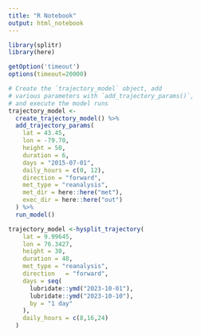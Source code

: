 ```yaml
---
title: "R Notebook"
output: html_notebook
---
```



```r
library(splitr)
library(here)

getOption('timeout')
options(timeout=20000)
```


```r


# Create the `trajectory_model` object, add
# various parameters with `add_trajectory_params()`,
# and execute the model runs
trajectory_model <-
  create_trajectory_model() %>%
  add_trajectory_params(
    lat = 43.45,
    lon = -79.70,
    height = 50,
    duration = 6,
    days = "2015-07-01",
    daily_hours = c(0, 12),
    direction = "forward",
    met_type = "reanalysis",
    met_dir = here::here("met"),
    exec_dir = here::here("out")
  ) %>%
  run_model()
```


```r
trajectory_model <-hysplit_trajectory(
    lat = 9.99645,                  
    lon = 76.3427,
    height = 30,
    duration = 48,
    met_type = "reanalysis",
    direction	= "forward",
    days = seq(
      lubridate::ymd("2023-10-01"),
      lubridate::ymd("2023-10-10"),
      by = "1 day"
    ),
    daily_hours = c(8,16,24)
  )
```


